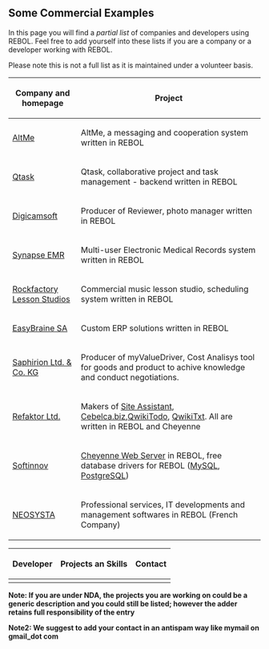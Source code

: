 ==Some Commercial Examples==

In this page you will find a ''partial list'' of companies and developers using REBOL.
Feel free to add yourself into these lists if you are a company or a developer working with REBOL.

Please note this is not a full list as it is maintained under a volunteer basis. 


{| class=&quot;wikitable&quot;
! Company and homepage
! Project
|-
|[http://www.altme.com/ AltMe]
|AltMe, a messaging and cooperation system written in REBOL
|-
|[http://www.qtask.com Qtask]
|Qtask, collaborative project and task management - backend written in REBOL
|-
|[http://www.digicamsoft.com/ Digicamsoft]
|Producer of Reviewer, photo manager written in REBOL
|-
|[http://www.synapsedirect.com/ Synapse EMR]
|Multi-user Electronic Medical Records system written in REBOL
|-
|[http://www.rockfactory.us/ Rockfactory Lesson Studios]
|Commercial music lesson studio, scheduling system written in REBOL
|-
|[http://www.easybraine.be EasyBraine SA]
|Custom ERP solutions written in REBOL
|-
|[http://www.saphirion.com Saphirion Ltd. &amp; Co. KG]
|Producer of myValueDriver, Cost Analisys tool for goods and product to achive knowledge and conduct negotiations.
|-
|[http://www.refaktor.si Refaktor Ltd.]
|Makers of [http://www.site-assistant.com Site Assistant], [https://www.cebelca.biz Cebelca.biz],[http://www.qwikitodo.com QwikiTodo], [http://www.qwikitxt.com QwikiTxt]. All are written in REBOL and Cheyenne
|-
|[http://www.softinnov.org Softinnov]
|[http://cheyenne-server.org Cheyenne Web Server] in REBOL, free database drivers for REBOL ([http://softinnov.org/rebol/mysql.shtml MySQL], [http://softinnov.org/rebol/pgsql.shtml PostgreSQL])
|-
|[http://www.neosysta.com NEOSYSTA]
|Professional services, IT developments and management softwares in REBOL (French Company)
|}

{| class=&quot;wikitable&quot;
! Developer
! Projects an Skills
! Contact
|-
|
|
|
|}

'''Note: If you are under NDA, the projects you are working on could be a generic description and you could still be listed; however the adder retains full responsibility of the entry'''

'''Note2: We suggest to add your contact in an antispam way like mymail on gmail_dot com'''